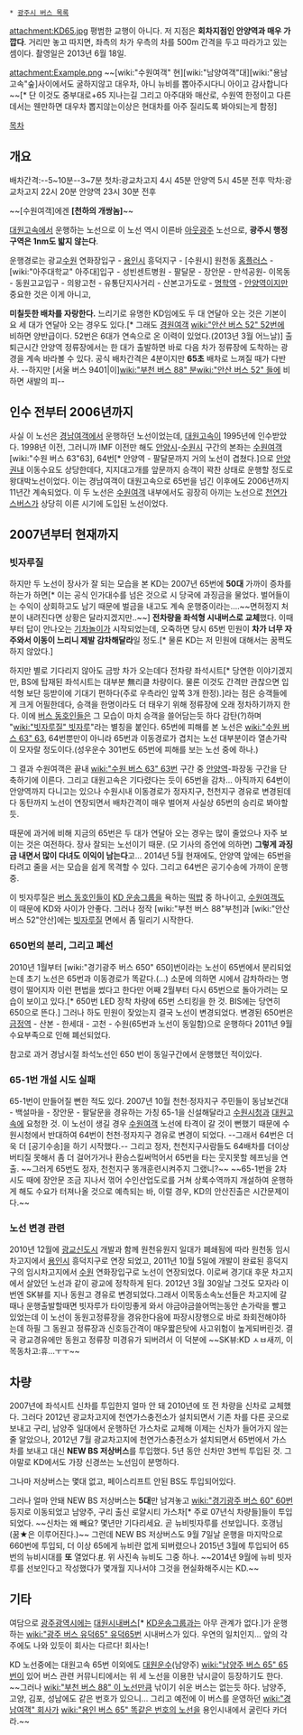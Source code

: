  * [[광주시 버스 목록]]

attachment:KD65.jpg
평범한 교행이 아니다. 저 지점은 '''회차지점인 안양역과 매우 가깝다'''. 거리만 놓고 따지면, 좌측의 차가 우측의 차를 500m 간격을 두고 따라가고 있는 셈이다. 촬영일은 2013년 6월 18일.

attachment:Example.png
~~[wiki:"수원여객" 현][wiki:"남양여객"대][wiki:"용남고속"숲]사이에서도 굴하지않고 대우차, 아니 뉴비를 뽑아주시다니 아이고 감사합니다~~[* 단 이것도 중부대로+65 지나는길 그리고 아주대와 매산로, 수원역 한정이고 다른데서는 웬만하면 대우차 뽑지않는이상은 현대차를 아주 질리도록 봐야되는게 함정]

[[목차]]
== 개요 ==
배차간격:--5~10분--3~7분
첫차:광교차고지 4시 45분 안양역 5시 45분 전후
막차:광교차고지 22시 20분 안양역 23시 30분 전후

~~[수원여객]에겐 '''[천하의 개쌍놈]'''~~

[[대원고속]]에서 운행하는 노선으로 이 노선 역시 이른바 [[아웃광주]] 노선으로, '''광주시 행정구역은 1nm도 밟지 않는다'''.

운행경로는 광교[[수원시|수원]] 연화장입구 - [[용인시]] 흥덕지구 - [수원시] 원천동 [[홈플러스]] - [wiki:"아주대학교" 아주대]입구 - 성빈센트병원 - 팔달문 - 장안문 - 만석공원- 이목동 - 동원고교입구 - 의왕고천 - 유통단지사거리 - 산본고가도로 - [[명학역]] - [[안양역]]이지만 중요한 것은 이게 아니고,

'''미칠듯한 배차를 자랑한다.''' 느리기로 유명한 KD임에도 두 대 연달아 오는 것은 기본이요 세 대가 연달아 오는 경우도 있다.[* 그래도 [[경원여객]] [[wiki:"안산 버스 52" 52번]]에 비하면 양반급이다. 52번은 6대가 연속으로 온 이력이 있었다.(2013년 3월 어느날)] 출퇴근시간 안양역 정류장에서는 한 대가 출발하면 바로 다음 차가 정류장에 도착하는 광경을 계속 바라볼 수 있다. 공식 배차간격은 4분이지만 '''65초''' 배차로 느껴질 때가 다반사. --하지만 [서울 버스 9401|이][[wiki:"부천 버스 88" 분]][[wiki:"안산 버스 52" 들]]에 비하면 새발의 피--

== 인수 전부터 2006년까지 ==
사실 이 노선은 [[경남여객]]에서 운행하던 노선이었는데, [[대원고속]]이 1995년에 인수받았다. 1998년 이전, 그러니까 IMF 이전만 해도 [[안양시]]-[[수원시]] 구간의 본좌는 [[수원여객]] [wiki:"수원 버스 63"63], 64번[* 안양역 - 팔달문까지 거의 노선이 겹쳤다.]으로 [[안양시|안양]]권내 이동수요도 상당한데다, 지지대고개를 앞문까지 승객이 꽉찬 상태로 운행할 정도로 왕대박노선이었다. 이는 경남여객이 대원고속으로 65번을 넘긴 이후에도 2006년까지 11년간 계속되었다. 이 두 노선은 [[수원여객]] 내부에서도 굉장히 아끼는 노선으로 [[천연가스버스]]가 상당히 이른 시기에 도입된 노선이었다.

== 2007년부터 현재까지 ==
=== '''빗자루질''' ===
하지만 두 노선이 장사가 잘 되는 모습을 본 KD는 2007년 65번에 '''50대''' 가까이 증차를 하는가 하면[* 이는 공식 인가대수를 넘은 것으로 시 당국에 과징금을 물었다. 벌어들이는 수익이 상회하고도 남기 때문에 벌금을 내고도 계속 운행중이라는....~~면허정지 처분이 내려진다면 상황은 달라지겠지만..~~] '''전차량을 좌석형 시내버스로 교체'''했다. 이때부터 답이 안나오는 [[기차놀이]]가 시작되었는데, 오죽하면 당시 65번 민원이 '''차가 너무 자주와서 이동이 느리니 제발 감차해달라'''일 정도.[* 물론 KD는 저 민원에 대해서는 꿈쩍도 하지 않았다.]

하지만 별로 기다리지 않아도 금방 차가 오는데다 전차량 좌석시트[* 당연한 이야기겠지만, BS에 탑재된 좌석시트는 대부분 無리클 차량이다. 물론 이것도 간격만 관찮으면 입석형 보단 등받이에 기대기 편하다(주로 우측라인 앞쪽 3개 한정).]라는 점은 승객들에게 크게 어필한데다, 승객을 한명이라도 더 태우기 위해 정류장에 오래 정차하기까지 한다. 이에 [[버스 동호인]]들은 그 모습이 마치 승객을 쓸어담는듯 하다 감탄(?)하며 "[[wiki:"빗자루질" 빗자루]]"라는 별칭을 붙인다. 65번에 피해를 본 노선은 [[wiki:"수원 버스 63" 63]], 64번뿐만이 아니라 65번과 이동경로가 겹치는 노선 대부분이라 열손가락이 모자랄 정도이다.(성우운수 301번도 65번에 피해를 보는 노선 중에 하나.)

그 결과 수원여객은 끝내 [[wiki:"수원 버스 63" 63]]번 구간 중 [[안양역]]-파장동 구간을 단축하기에 이른다. 그리고 대원고속은 기다렸다는 듯이 65번을 감차... 아직까지 64번이 안양역까지 다니고는 있으나 수원시내 이동경로가 정자지구, 천천지구 경유로 변경된데다 동탄까지 노선이 연장되면서 배차간격이 매우 벌어져 사실상 65번의 승리로 봐야할 듯.

때문에 과거에 비해 지금의 65번은 두 대가 연달아 오는 경우는 많이 줄었으나 자주 보이는 것은 여전하다. 장사 잘되는 노선이기 때문. (모 기사의 증언에 의하면) '''그렇게 과징금 내면서 많이 다녀도 이익이 남는다'''고... 2014년 5월 현재에도, 안양역 앞에는 65번을 타려고 줄을 서는 모습을 쉽게 목격할 수 있다. 그리고 64번은 공기수송에 가까이 운행중. 

이 빗자루질은 [[버스 동호인]]들이 [[KD 운송그룹]]을 욕하는 [[떡밥]] 중 하나이고, [[수원여객]]도 이 때문에 KD와 사이가 안좋다. 그러나 정작 [wiki:"부천 버스 88"부천]과 [wiki:"안산 버스 52"안산]에는 [[빗자루질]] 면에서 좀 밀리기 시작한다.
=== 650번의 분리, 그리고 폐선 ===
2010년 1월부터 [wiki:"경기광주 버스 650" 650]번이라는 노선이 65번에서 분리되었는데 초기 노선은 65번과 이동경로가 똑같다.(...) 소문에 의하면 시에서 감차하라는 명령이 떨어지자 이런 편법을 썼다고 한다만 어째 2월부터 다시 65번으로 돌아가려는 모습이 보이고 있다.[* 650번 LED 장착 차량에 65번 스티킹을 한 것. BIS에는 당연히 650으로 뜬다.] 그러나 하도 민원이 잦았는지 결국 노선이 변경되었다. 변경된 650번은 [[금정역]] - 산본 - 한세대 - 고천 - 수원(65번과 노선이 동일함)으로 운행하다 2011년 9월 수요부족으로 인해 폐선되었다.

참고로 과거 경남시절 좌석노선인 650 번이 동일구간에서 운행했던 적이있다. 

=== 65-1번 개설 시도 실패 ===
65-1번이 만들어질 뻔한 적도 있다. 2007년 10월 천천·정자지구 주민들이 동남보건대 - 백설마을 - 장안문 - 팔달문을 경유하는 가칭 65-1을 신설해달라고 [[수원시]]청과 [[대원고속]]에 요청한 것. 이 노선이 생길 경우 [[수원여객]] 노선에 타격이 갈 것이 뻔했기 때문에 수원시청에서 반대하여 64번이 천천·정자지구 경유로 변경이 되었다. --그래서 64번은 더욱 더 [공기수송]을 하기 시작했다.-- 그리고 정자, 천천지구사람들도 64배차를 더이상 버티질 못해서 좀 더 걸어가거나 환승스킬써먹어서 65번을 타는 웃지못할 헤프닝을 연출. ~~그러게 65번도 정자, 천천지구 똥개훈련시켜주지 그랬니?~~ ~~65-1번을 2차 시도 때에 장안문 조금 지나서 꺾어 수인산업도로를 거쳐 상록수역까지 개설하여 운행하게 해도 수요가 터져나올 것으로 예측되는 바, 이럴 경우, KD의 안산진출은 시간문제이다.~~

=== 노선 변경 관련 ===
2010년 12월에 [[광교신도시]] 개발과 함께 원천유원지 일대가 폐쇄됨에 따라 원천동 임시 차고지에서 [[용인시]] 흥덕지구로 연장 되었고, 2011년 10월 5일에 개발이 완료된 흥덕지구의 임시차고지에서 [[수원]] 연화장입구로 노선이 연장되었다. 이로써 경기대 후문 차고지에서 살았던 노선과 같이 광교에 정착하게 된다. 2012년 3월 30일날 그것도 모자라 이번엔 SK뷰를 지나 동원고 경유로 변경되었다.그래서 이목동소속노선들은 차고지에 갈때나 운행출발할때면 빗자루가 타이밍좋게 와서 야금야금쓸어먹는동안 손가락을 빨고있었는데 이 노선이 동원고정류장을 경유한다음에 파장시장행으로 바로 좌회전해야하는데 하필 그 동원고 정류장과 신호등간격이 매우짧은탓에 사고위험이 높게되버린것. 결국 광교경유에만 동원고 정류장 미경유가 되버려서 이 덕분에 ~~SK뷰:KD ㅅㅂ새끼, 이목동차고:휴...ㅜㅜ~~


== 차량 ==
2007년에 좌석시트 신차를 투입한지 얼마 안 돼 2010년에 또 전 차량을 신차로 교체했다. 그러다 2012년 광교차고지에 천연가스충전소가 설치되면서 기존 차를 다른 곳으로 보내고 구리, 남양주 일대에서 운행하던 가스차로 교체해 이제는 신차가 들어가지 않는 줄 알았으나, 2012년 7월 광교차고지에 천연가스충전소가 설치되면서 65번에서 가스차를 보내고 대신 '''NEW BS 저상버스'''를 투입했다. 5년 동안 신차만 3번씩 투입된 것. 그야말로 KD에서도 가장 신경쓰는 노선임이 분명하다.

그나마 저상버스는 몇대 없고, 페이스리프트 안된 BS도 투입되어있다.

그러나 얼마 안돼 NEW BS 저상버스는 '''5대'''만 남겨놓고 [[wiki:"경기광주 버스 60" 60번]] 등지로 이동되었고 남양주, 구리 출신 로얄시티 가스차[* 주로 07년식 차량들]들이 투입 되었다. ~~신차는 왜 빼요? 몇년만 기다리세요. 곧 뉴비빗자루를 선보입니다. 호갱님 (꿈★은 이루어진다.)~~ 그런데 NEW BS 저상버스도 9월 7일날 운행을 마지막으로 660번에 투입되, 더 이상 65에게 뉴비란 없게 되버렸으나 2015년 3월에 투입되어 65번의 뉴비시대를 '''또''' 열었다.[http://gall.dcinside.com/board/view/?id=bus&no=1129714&exception_mode=best #]. 위 사진속 뉴비도 그중 하나. ~~2014년 9월에 뉴비 빗자루를 선보인다고 작성했다가 몇개월 지나서야 그것을 현실화해주시는 KD.~~

== 기타 ==
여담으로 [[광주광역시]]에는 [[대원시내버스]][* [[KD운송그룹]]과는 아무 관계가 없다.]가 운행하는 [[wiki:"광주 버스 유덕65" 유덕65번]] 시내버스가 있다. 우연의 일치인지... 앞의 각주에도 나와 있듯이 회사는 다르다! 회사는!

KD 노선중에는 대원고속 65번 이외에도 [[대원운수]](남양주) [[wiki:"남양주 버스 65" 65]]번이 있어 버스 관련 커뮤니티에서는 위 세 노선을 이용한 낚시글이 등장하기도 한다. ~~그러나 [[wiki:"부천 버스 88" 이 노선]]만큼 낚이기 쉬운 버스는 없는듯 하다. 남양주, 고양, 김포, 성남에도 같은 번호가 있으니... 그리고 예전에 이 버스를 운영하던 [[wiki:"경남여객" 회사]]가 [[wiki:"용인 버스 65" 똑같은 번호의 노선]]을 용인시내에서 굴린다 카더라.~~
